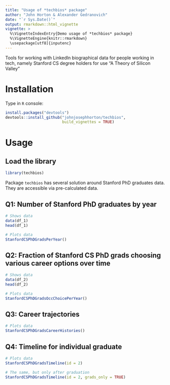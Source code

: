 ```yaml
---
title: "Usage of *techbios* package"
author: "John Horton & Alexander Gedranovich"
date: "`r Sys.Date()`"
output: rmarkdown::html_vignette
vignette: >
  %\VignetteIndexEntry{Demo usage of *techbios* package}
  %\VignetteEngine{knitr::rmarkdown}
  \usepackage[utf8]{inputenc}
---
```


Tools for working with LinkedIn biographical data for people working in tech, namely Stanford CS degree holders for use "A Theory of Silicon Valley"

# Installation

Type in `R` console:

```r
install.packages("devtools")
devtools::install_github("johnjosephhorton/techbios",
                         build_vignettes = TRUE)
```

# Usage

## Load the library

```r
library(techbios)
```

Package `techbios` has several solution around Stanford PhD graduates data. They are accessible via pre-calculated data.

## Q1: Number of Stanford PhD graduates by year

```r
# Shows data
data(df_1)
head(df_1)

# Plots data
StanfordCSPhDGradsPerYear()
```


## Q2: Fraction of Stanford CS PhD grads choosing various career options over time

```r
# Shows data
data(df_2)
head(df_2)

# Plots data
StanfordCSPhDGradsOccChoicePerYear()
```


## Q3: Career trajectories

```r
# Plots data
StanfordCSPhDGradsCareerHistories()
```


## Q4: Timeline for individual graduate

```r
# Plots data
StanfordCSPhDGradsTimeline(id = 2)

# The same, but only after graduation
StanfordCSPhDGradsTimeline(id = 2, grads_only = TRUE)
```

